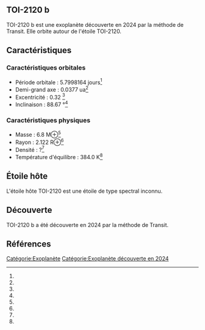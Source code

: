 == TOI-2120 b ==

{{Infobox Exoplanète
| nom = TOI-2120 b
| image = 
| légende = 
| étoile = TOI-2120
| constellation = 
| ascension_droite = 
| déclinaison = 
| distance = ?
| type_spectral = ?
| masse = 6.8 M⊕<ref></ref>
| rayon = 2.122 R⊕<ref></ref>
| densité = ?<ref></ref>
| gravité = ?<ref></ref>
| température = 384.0 K<ref></ref>
| période = 5.7998164 j<ref></ref>
| demi_grand_axe = 0.0377 ua<ref></ref>
| excentricité = 0.32 <ref></ref>
| inclinaison = 88.67 °<ref></ref>
| méthode_découverte = Transit
| date_découverte = 2024
| statut = Confirmée
}}

TOI-2120 b est une exoplanète découverte en 2024 par la méthode de Transit. Elle orbite autour de l'étoile TOI-2120.

== Caractéristiques ==

=== Caractéristiques orbitales ===
* Période orbitale : 5.7998164 jours<ref></ref>
* Demi-grand axe : 0.0377 ua<ref></ref>
* Excentricité : 0.32 <ref></ref>
* Inclinaison : 88.67 °<ref></ref>

=== Caractéristiques physiques ===
* Masse : 6.8 M⊕<ref></ref>
* Rayon : 2.122 R⊕<ref></ref>
* Densité : ?<ref></ref>
* Température d'équilibre : 384.0 K<ref></ref>

== Étoile hôte ==

{{Infobox Étoile
| nom = TOI-2120
| image = 
| légende = 
| constellation = 
| ascension_droite = 
| déclinaison = 
| distance = ?
| type_spectral = ?
| magnitude_absolue = 
| magnitude_apparente = 
| masse = ?<ref></ref>
| rayon = ?<ref></ref>
| température = ?<ref></ref>
| métallicité = ?<ref></ref>
| âge = ?<ref></ref>
}}

L'étoile hôte TOI-2120 est une étoile de type spectral inconnu.

== Découverte ==

TOI-2120 b a été découverte en 2024 par la méthode de Transit.

== Références ==
<references />

[[Catégorie:Exoplanète]]
[[Catégorie:Exoplanète découverte en 2024]]
